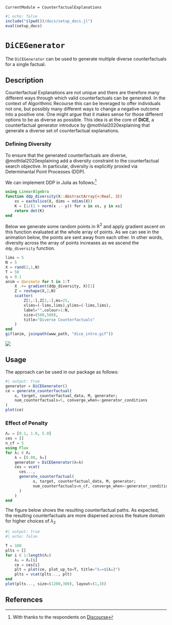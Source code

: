 ``` @meta
CurrentModule = CounterfactualExplanations 
```

```julia
#| echo: false
include("$(pwd())/docs/setup_docs.jl")
eval(setup_docs)
```

# `DiCEGenerator`

The `DiCEGenerator` can be used to generate multiple diverse counterfactuals for a single factual.

## Description

Counterfactual Explanations are not unique and there are therefore many different ways through which valid counterfactuals can be generated. In the context of Algorithmic Recourse this can be leveraged to offer individuals not one, but possibly many different ways to change a negative outcome into a positive one. One might argue that it makes sense for those different options to be as diverse as possible. This idea is at the core of **DiCE**, a counterfactual generator introduce by @mothilal2020explaining that generate a diverse set of counterfactual explanations.

### Defining Diversity

To ensure that the generated counterfactuals are diverse, @mothilal2020explaining add a diversity constraint to the counterfactual search objective. In particular, diversity is explicitly proxied via Determinantal Point Processes (DDP).

We can implement DDP in Julia as follows:[^1]

[^1]: With thanks to the respondents on [Discourse](https://discourse.julialang.org/t/getting-around-zygote-mutating-array-issue/83907/2.png)

```julia
using LinearAlgebra
function ddp_diversity(X::AbstractArray{<:Real, 3})
    xs = eachslice(X, dims = ndims(X))
    K = [1/(1 + norm(x .- y)) for x in xs, y in xs]
    return det(K)
end
```

Below we generate some random points in $\mathbb{R}^2$ and apply gradient ascent on this function evaluated at the whole array of points. As we can see in the animation below, the points are sent away from each other. In other words, diversity across the array of points increases as we ascend the `ddp_diversity` function.

```julia
lims = 5
N = 5
X = rand(2,1,N)
T = 50
η = 0.1
anim = @animate for t in 1:T
    X .+= gradient(ddp_diversity, X)[1]
    Z = reshape(X,2,N)
    scatter(
        Z[1,:],Z[2,:],ms=25, 
        xlims=(-lims,lims),ylims=(-lims,lims),
        label="",colour=1:N,
        size=(500,500),
        title="Diverse Counterfactuals"
    )
end
gif(anim, joinpath(www_path, "dice_intro.gif"))
```

![](../../www/dice_intro.gif){#fig-intro}

## Usage

The approach can be used in our package as follows:

```julia
#| output: true
generator = DiCEGenerator()
ce = generate_counterfactual(
    x, target, counterfactual_data, M, generator; 
    num_counterfactuals=5, converge_when=:generator_conditions
)
plot(ce)
```

### Effect of Penalty

```julia
Λ₂ = [0.1, 1.0, 5.0]
ces = []
n_cf = 5
using Flux
for λ₂ ∈ Λ₂  
    λ = [0.00, λ₂]
    generator = DiCEGenerator(λ=λ)
    ces = vcat(
      ces...,
      generate_counterfactual(
            x, target, counterfactual_data, M, generator; 
            num_counterfactuals=n_cf, converge_when=:generator_conditions
      )
    )
end
```

The figure below shows the resulting counterfactual paths. As expected, the resulting counterfactuals are more dispersed across the feature domain for higher choices of $\lambda_2$

```julia
#| output: true
#| echo: false

T = 100
plts = []
for i ∈ 1:length(Λ₂)
    λ₂ = Λ₂[i]
    ce = ces[i]  
    plt = plot(ce, plot_up_to=T, title="λ₂=$(λ₂)")
    plts = vcat(plts..., plt)
end
plot(plts..., size=(1200,300), layout=(1,3))
```

## References